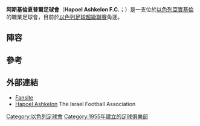 {{Infobox football club
| clubname  = 阿斯基倫夏普爾
| image     = 
| fullname  = Hapoel Ashkelon Football Club
| founded   = {{Start date and age|1955}}
| ground    = [[亞實基倫|亞實基倫]][[Sala_Stadium|Sala Stadium]]
| capacity  = 10,000
| owntitle  =
| owner     = [[Municipality_of_Ashkelon|Municipality of Ashkelon]]
| chrtitle  =
| chairman  = [[Eitan_Ksantini|Eitan Ksantini]]
| manager   = [[Yuval_Naim|Yuval Naim]]
| league    = [[以色列足球甲級聯賽|以色列足球甲級聯賽]]
| season    = 2017–18
| position  = 以超，第 13 位（降級）
|pattern_la1=
|pattern_b1=_whitesides
|pattern_ra1=
|pattern_sh1=
|pattern_so1=_whitetop
|leftarm1=0000FF
|body1=0000FF
|rightarm1=0000FF
|shorts1=0000FF
|socks1=0000FF
|pattern_la2=
|pattern_b2=
|pattern_ra2=
|leftarm2=FFFFFF
|pattern_so2=_bluetop
|body2=FFFFFF
|rightarm2=FFFFFF
|shorts2=FFFFFF
|socks2=FFFFFF
}}
'''阿斯基倫夏普爾足球會'''（'''Hapoel Ashkelon F.C.'''；{{lang-he|מועדון כדורגל הפועל אשקלון}}）是一支位於[[以色列|以色列]][[亞實基倫|亞實基倫]]的職業足球會，目前於[[以色列足球超級聯賽|以色列足球超級聯賽]]角逐。

== 陣容 ==
{{updated|2015年8月17日}}
{{Fs start|hidenote=yes}}
{{Fs player|no= 1|nat=ISR|name=[[Galil_Ben_Shanan|Galil Ben Shanan]]|pos=GK}}
{{Fs player|no= 3|nat=ISR|name=[[Haim_Itzerin|Haim Itzerin]]|pos=DF}}
{{Fs player|no= 4|nat=NED|name=[[Jürgen_Colin|Jürgen Colin]]|pos=DF}}
{{Fs player|no= 5|nat=ISR|name=[[Tal_Machluf|Tal Machluf]]|pos=DF}}
{{Fs player|no= 6|nat=ISR|name=[[Or_Allawa|Or Allawa]]|pos=MF}}
{{Fs player|no= 7|nat=ISR|name=[[Nirel_Mahfud|Nirel Mahfud]]|pos=MF}}
{{Fs player|no= 8|nat=ISR|name=[[Yossi_Amar|Yossi Amar]]|pos=DF}}
{{Fs player|no= 9|nat=ISR|name=[[Asi_Buzaglo|Asi Buzaglo]]|pos=MF}}
{{Fs player|no=10|nat=ISR|name=[[Baruch_Dego|Baruch Dego]]|pos=MF}}
{{Fs player|no=11|nat=ISR|name=[[May_Mazal|May Mazal]]|pos=FW}}
{{Fs player|no=15|nat=ISR|name=[[Shay_Revivo|Shay Revivo]]|pos=MF|other=[[隊長|隊長]]}}
{{Fs player|no=16|nat=ISR|name=[[Rudy_Haddad|Rudy Haddad]]|pos=MF}}
{{Fs mid}}
{{Fs player|no=18|nat=ISR|name=[[Nir_Nachum|Nir Nachum]]|pos=FW}}
{{Fs player|no=20|nat=ISR|name=[[Guy_Galula|Guy Galula]]|pos=FW}}
{{Fs player|no=21|nat=ISR|name=[[Kobi_Ben_Hemo|Kobi Ben Hemo]]|pos=MF}}
{{Fs player|no=22|nat=ISR|name=[[Lior_Hidrian|Lior Hidrian]]|pos=GK}}
{{Fs player|no=23|nat=ISR|name=[[Yair_Azulay|Yair Azulay]]|pos=DF}}
{{Fs player|no=24|nat=ISR|name=[[Yarden_Abuhazira|Yarden Abuhazira]]|pos=FW}}
{{Fs player|no=25|nat=ISR|name=[[Avi_Malka|Avi Malka]]|pos=DF}}
{{Fs player|no=28|nat=ISR|name=[[Yonathan_Revivo|Yonathan Revivo]]|pos=MF}}
{{Fs player|no=33|nat=ISR|name=[[Ran_Malka|Ran Malka]]|pos=DF}}
{{Fs player|no=90|nat=ISR|name=[[Dan_Mazal|Dan Mazal]]|pos=MF}}
{{Fs player|no=  |nat=ISR|name=[[Victor_Aalov|Victor Aalov]]|pos=MF}}
{{Fs player|no=  |nat=CUR|name=[[Gianluca_Maria|Gianluca Maria]]|pos=FW}}
{{Fs end}}

== 參考 ==
{{Reflist}}

== 外部連結 ==
*[http://ashkelonfootball.wordpress.com Fansite] {{Wayback|url=http://ashkelonfootball.wordpress.com/ |date=20091027012523 }} {{he icon}}
*[https://web.archive.org/web/20161121122744/http://football.org.il/Clubs/Pages/TeamDetails.aspx?TEAM_ID=2213 Hapoel Ashkelon] The Israel Football Association {{he icon}}

{{以色列超級足球聯賽}}
[[Category:以色列足球會|Category:以色列足球會]]
[[Category:1955年建立的足球俱樂部|Category:1955年建立的足球俱樂部]]